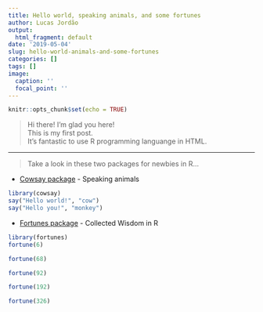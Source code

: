 ```yaml
---
title: Hello world, speaking animals, and some fortunes
author: Lucas Jordão
output:
  html_fragment: default
date: '2019-05-04'
slug: hello-world-animals-and-some-fortunes
categories: []
tags: []
image:
  caption: ''
  focal_point: ''
---
```

```r
knitr::opts_chunk$set(echo = TRUE)
```

> Hi there! I'm glad you here!  
> This is my first post.  
> It's fantastic to use R programming languange in HTML.  

---

> Take a look in these two packages for newbies in R...  

* [Cowsay package](https://cran.r-project.org/web/packages/cowsay/vignettes/cowsay_tutorial.html) - Speaking animals
```r
library(cowsay)
say("Hello world!", "cow")
say("Hello you!", "monkey")
```

* [Fortunes package](https://cran.r-project.org/web/packages/fortunes/vignettes/fortunes.pdf) - Collected Wisdom in R
```r
library(fortunes)
fortune(6)

fortune(68)

fortune(92)

fortune(192)

fortune(326)
```